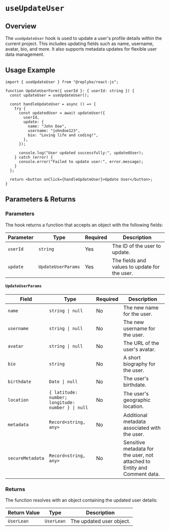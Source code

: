 # `useUpdateUser`

## Overview

The `useUpdateUser` hook is used to update a user's profile details within the current project. This includes updating fields such as name, username, avatar, bio, and more. It also supports metadata updates for flexible user data management.


## Usage Example

```tsx
import { useUpdateUser } from "@replyke/react-js";

function UpdateUserForm({ userId }: { userId: string }) {
  const updateUser = useUpdateUser();

  const handleUpdateUser = async () => {
    try {
      const updatedUser = await updateUser({
        userId,
        update: {
          name: "John Doe",
          username: "johndoe123",
          bio: "Loving life and coding!",
        },
      });

      console.log("User updated successfully:", updatedUser);
    } catch (error) {
      console.error("Failed to update user:", error.message);
    }
  };

  return <button onClick={handleUpdateUser}>Update User</button>;
}
```


## Parameters & Returns

### Parameters

The hook returns a function that accepts an object with the following fields:

| Parameter   | Type              | Required | Description                                 |
|-------------|-------------------|----------|---------------------------------------------|
| `userId`    | `string`          | Yes      | The ID of the user to update.               |
| `update`    | `UpdateUserParams` | Yes      | The fields and values to update for the user. |

#### `UpdateUserParams`

| Field           | Type                              | Required | Description                                                  |
|-----------------|-----------------------------------|----------|--------------------------------------------------------------|
| `name`          | `string \| null`                  | No       | The new name for the user.                                   |
| `username`      | `string \| null`                  | No       | The new username for the user.                               |
| `avatar`        | `string \| null`                  | No       | The URL of the user's avatar.                                |
| `bio`           | `string`                          | No       | A short biography for the user.                              |
| `birthdate`     | `Date \| null`                    | No       | The user's birthdate.                                        |
| `location`      | `{ latitude: number; longitude: number } \| null` | No | The user's geographic location.                              |
| `metadata`      | `Record<string, any>`             | No       | Additional metadata associated with the user.                |
| `secureMetadata`| `Record<string, any>`             | No       | Sensitive metadata for the user, not attached to Entity and Comment data.     |

### Returns

The function resolves with an object containing the updated user details:

| Return Value | Type      | Description                               |
|--------------|-----------|-------------------------------------------|
| `UserLean`   | `UserLean` | The updated user object.                 |
